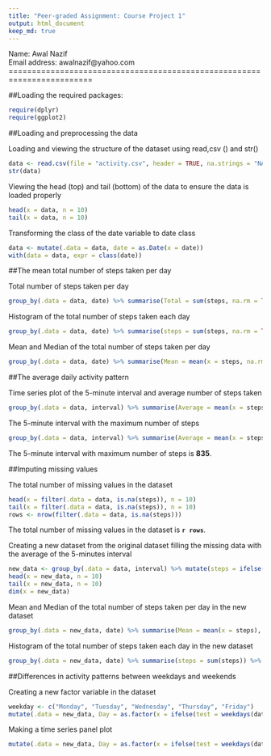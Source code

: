 ---
title: "Peer-graded Assignment: Course Project 1"
output: html_document
keep_md: true
---
Name: Awal Nazif  
Email address: awalnazif@yahoo.com  
========================================================================  

##Loading the required packages:

```{r packages}
require(dplyr)
require(ggplot2)
```

##Loading and preprocessing the data

Loading and viewing the structure of the dataset using read,csv () and str()

```{r data}
data <- read.csv(file = "activity.csv", header = TRUE, na.strings = "NA", stringsAsFactors = FALSE)
str(data)
```

Viewing the head (top) and tail (bottom) of the data to ensure the data is loaded properly

```{r head}
head(x = data, n = 10)
tail(x = data, n = 10)
```

Transforming the class of the date variable to date class 

```{r date}
data <- mutate(.data = data, date = as.Date(x = date))
with(data = data, expr = class(date))
```

##The mean total number of steps taken per day

Total number of steps taken per day

```{r sum}
group_by(.data = data, date) %>% summarise(Total = sum(steps, na.rm = TRUE))
```

Histogram of the total number of steps taken each day

```{r}
group_by(.data = data, date) %>% summarise(steps = sum(steps, na.rm = TRUE)) %>% ggplot() + geom_histogram(mapping = aes(steps)) + xlab("Total number of steps taken each day")
```

Mean and Median of the total number of steps taken per day

```{r central tendency}
group_by(.data = data, date) %>% summarise(Mean = mean(x = steps, na.rm = TRUE), Median = median(x = steps, na.rm = TRUE))
```

##The average daily activity pattern

Time series plot of the 5-minute interval and average number of steps taken  

```{r}
group_by(.data = data, interval) %>% summarise(Average = mean(x = steps, na.rm = TRUE)) %>% ggplot() + geom_line(mapping = aes(x = interval, y = Average)) + ylab(label = "Average Steps per Day")
```

The 5-minute interval with the maximum number of steps  

```{r maximim steps}
group_by(.data = data, interval) %>% summarise(Average = mean(x = steps, na.rm = TRUE)) %>% filter(Average == max(Average))
```

The 5-minute interval with maximum number of steps is **835**.

##Imputing missing values  

The total number of missing values in the dataset

```{r missing values}
head(x = filter(.data = data, is.na(steps)), n = 10)
tail(x = filter(.data = data, is.na(steps)), n = 10)
rows <- nrow(filter(.data = data, is.na(steps)))
```

The total number of missing values in the dataset is **`r rows`**.  

Creating a new dataset from the original dataset filling the missing data with the average of the 5-minutes interval

```{r new dataset}
new_data <- group_by(.data = data, interval) %>% mutate(steps = ifelse(test = is.na(steps), yes = mean(x = steps, na.rm = TRUE), no = steps))
head(x = new_data, n = 10)
tail(x = new_data, n = 10)
dim(x = new_data)
```

Mean and Median of the total number of steps taken per day in the new dataset

```{r central tendency 2}
group_by(.data = new_data, date) %>% summarise(Mean = mean(x = steps), Median = median(x = steps))
```

Histogram of the total number of steps taken each day in the new dataset

```{r}
group_by(.data = new_data, date) %>% summarise(steps = sum(steps)) %>% ggplot() + geom_histogram(mapping = aes(x = steps)) + xlab("Total number of steps taken each day")
```

##Differences in activity patterns between weekdays and weekends  

Creating a new factor variable in the dataset  

```{r factor variable}
weekday <- c("Monday", "Tuesday", "Wednesday", "Thursday", "Friday")
mutate(.data = new_data, Day = as.factor(x = ifelse(test = weekdays(date) %in% weekday, yes = "weekday", no = "weekend")))
```

Making a time series panel plot 

```{r}
mutate(.data = new_data, Day = as.factor(x = ifelse(test = weekdays(date) %in% weekday, yes = "weekday", no = "weekend"))) %>% group_by(interval, Day) %>% summarise(Average = mean(x = steps)) %>% ggplot() + geom_line(mapping = aes(x = interval, y = Average)) + facet_grid(Day ~ .) + ylab(label = "Average Steps Taken")
```
